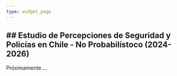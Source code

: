 ```yaml
---
type: widget_page
---
```


## ## Estudio de Percepciones de Seguridad y Policías en Chile - No Probabilístoco (2024-2026)


Próximamente....
